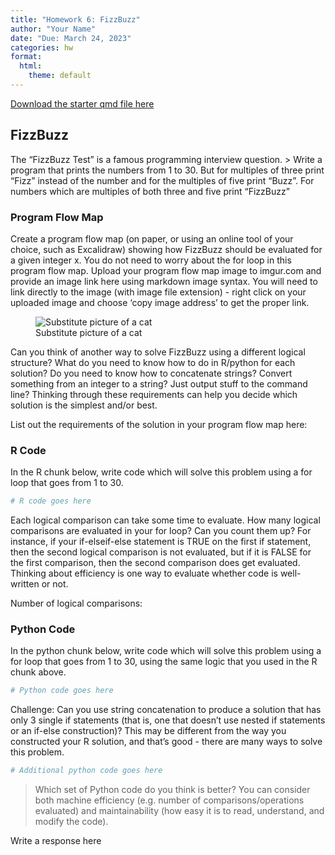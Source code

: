 ```yaml
---
title: "Homework 6: FizzBuzz"
author: "Your Name"
date: "Due: March 24, 2023"
categories: hw
format:
  html:
    theme: default
---
```


[Download the starter qmd file here](https://raw.githubusercontent.com/srvanderplas/unl-stat151/main/homework/06-fizzbuzz.qmd)


## FizzBuzz

The "FizzBuzz Test" is a famous programming interview question. 
> Write a program that prints the numbers from 1 to 30. But for multiples of three print “Fizz” instead of the number and for the multiples of five print “Buzz”. For numbers which are multiples of both three and five print “FizzBuzz"


### Program Flow Map

Create a program flow map (on paper, or using an online tool of your choice, such as Excalidraw) showing how FizzBuzz should be evaluated for a given integer x. 
You do not need to worry about the for loop in this program flow map. 
Upload your program flow map image to imgur.com and provide an image link here using markdown image syntax. 
You will need to link directly to the image (with image file extension) - right click on your uploaded image and choose 'copy image address' to get the proper link.

![Substitute picture of a cat](https://i.imgur.com/Ejx14pT.jpeg)

Can you think of another way to solve FizzBuzz using a different logical structure? 
What do you need to know how to do in R/python for each solution? 
Do you need to know how to concatenate strings? 
Convert something from an integer to a string? 
Just output stuff to the command line? 
Thinking through these requirements can help you decide which solution is the simplest and/or best. 

List out the requirements of the solution in your program flow map here:


### R Code

In the R chunk below, write code which will solve this problem using a for loop that goes from 1 to 30.

```r
# R code goes here

```


Each logical comparison can take some time to evaluate. 
How many logical comparisons are evaluated in your for loop? 
Can you count them up? 
For instance, if your if-elseif-else statement is TRUE on the first if statement, then the second logical comparison is not evaluated, but if it is FALSE for the first comparison, then the second comparison does get evaluated. 
Thinking about efficiency is one way to evaluate whether code is well-written or not.

Number of logical comparisons:


### Python Code

In the python chunk below, write code which will solve this problem using a for loop that goes from 1 to 30, using the same logic that you used in the R chunk above.

```python
# Python code goes here

```


Challenge: Can you use string concatenation to produce a solution that has only 3 single if statements (that is, one that doesn't use nested if statements or an if-else construction)? 
This may be different from the way you constructed your R solution, and that's good - there are many ways to solve this problem.

```python
# Additional python code goes here

```


> Which set of Python code do you think is better? You can consider both machine efficiency (e.g. number of comparisons/operations evaluated) and maintainability (how easy it is to read, understand, and modify the code). 

Write a response here
